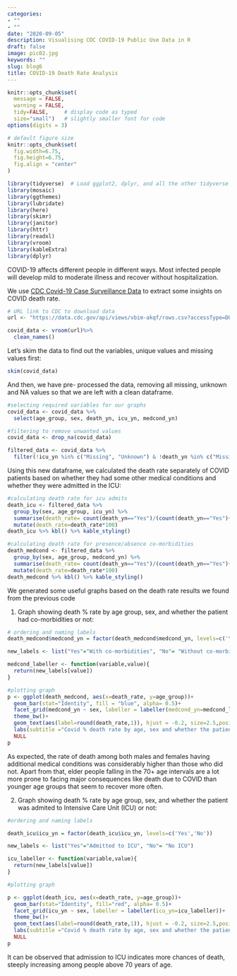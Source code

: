 ```yaml
---
categories:
- ""
- ""
date: "2020-09-05"
description: Visualising CDC COVID-19 Public Use Data in R
draft: false
image: pic02.jpg
keywords: ""
slug: blog6
title: COVID-19 Death Rate Analysis
---
```



```r
knitr::opts_chunk$set(
  message = FALSE, 
  warning = FALSE, 
  tidy=FALSE,     # display code as typed
  size="small")   # slightly smaller font for code
options(digits = 3)

# default figure size
knitr::opts_chunk$set(
  fig.width=6.75, 
  fig.height=6.75,
  fig.align = "center"
)
```


```r
library(tidyverse)  # Load ggplot2, dplyr, and all the other tidyverse packages
library(mosaic)
library(ggthemes)
library(lubridate)
library(here)
library(skimr)
library(janitor)
library(httr)
library(readxl)
library(vroom)
library(kableExtra)
library(dplyr)
```


COVID-19 affects different people in different ways. Most infected people will develop mild to moderate illness and recover without hospitalization.

We use [CDC Covid-19 Case Surveillance Data](https://data.cdc.gov/Case-Surveillance/COVID-19-Case-Surveillance-Public-Use-Data/vbim-akqf) to extract some insights on COVID death rate.

```r

# URL link to CDC to download data
url <- "https://data.cdc.gov/api/views/vbim-akqf/rows.csv?accessType=DOWNLOAD"

covid_data <- vroom(url)%>%
  clean_names()

```

Let's skim the data to find out the variables, unique values and missing values first:

```r
skim(covid_data)
```

And then, we have pre- processed the data, removing all missing, unknown and NA values so that we are left with a clean dataframe.
```r

#selecting required variables for our graphs
covid_data <- covid_data %>% 
  select(age_group, sex, death_yn, icu_yn, medcond_yn)

#filtering to remove unwanted values
covid_data <- drop_na(covid_data)

filtered_data <- covid_data %>% 
  filter(!icu_yn %in% c("Missing", "Unknown") & !death_yn %in% c("Missing", "Unknown") & !sex %in% c("Missing", "Unknown", "Other") & !age_group %in% c("Unknown") & !medcond_yn %in% c("Missing", "Unknown"))
```

Using this new dataframe, we calculated the death rate separately of COVID patients based on whether they had some other medical conditions and whether they were admitted in the ICU:
```r

#calculating death rate for icu admits
death_icu <- filtered_data %>%  
  group_by(sex, age_group, icu_yn) %>% 
  summarise(death_rate= count(death_yn=="Yes")/(count(death_yn=="Yes")+count(death_yn=="No"))) %>% 
  mutate(death_rate=death_rate*100)
death_icu %>% kbl() %>% kable_styling()

```

```r
#calculating death rate for presence/absence co-morbidities
death_medcond <- filtered_data %>%  
  group_by(sex, age_group, medcond_yn) %>% 
  summarise(death_rate= count(death_yn=="Yes")/(count(death_yn=="Yes")+count(death_yn=="No"))) %>% 
  mutate(death_rate=death_rate*100)
death_medcond %>% kbl() %>% kable_styling()
```

We generated some useful graphs based on the death rate results we found from the previous code

1. Graph showing death % rate by age group, sex, and whether the patient had co-morbidities or not:
```r

# ordering and naming labels
death_medcond$medcond_yn = factor(death_medcond$medcond_yn, levels=c('Yes','No'))

new_labels <- list("Yes"="With co-morbidities", "No"= "Without co-morbidities")

medcond_labeller <- function(variable,value){
  return(new_labels[value])
}

#plotting graph
p <- ggplot(death_medcond, aes(x=death_rate, y=age_group))+
  geom_bar(stat="Identity", fill = "blue", alpha= 0.5)+
  facet_grid(medcond_yn ~ sex, labeller = labeller(medcond_yn=medcond_labeller))+
  theme_bw()+
  geom_text(aes(label=round(death_rate,1)), hjust = -0.2, size=2.5,position = position_dodge(width = 1))+
  labs(subtitle ="Covid % death rate by age, sex and whether the patient has co-morbidites", x="", y="", caption = "Source: CDC") +
  NULL
p
```
As expected, the rate of death among both males and females having additional medical conditions was considerably higher than those who did not. Apart from that, elder people falling in the 70+ age intervals are a lot more prone to facing major consequences like death due to COVID than younger age groups that seem to recover more often.

2. Graph showing death % rate by age group, sex, and whether the patient was admited to Intensive Care Unit (ICU) or not:


```r

#ordering and naming labels

death_icu$icu_yn = factor(death_icu$icu_yn, levels=c('Yes','No'))

new_labels <- list("Yes"="Admitted to ICU", "No"= "No ICU")

icu_labeller <- function(variable,value){
  return(new_labels[value])
}

#plotting graph

p <- ggplot(death_icu, aes(x=death_rate, y=age_group))+
  geom_bar(stat="Identity", fill="red", alpha= 0.5)+
  facet_grid(icu_yn ~ sex, labeller = labeller(icu_yn=icu_labeller))+
  theme_bw()+
  geom_text(aes(label=round(death_rate,1)), hjust = -0.2, size=2.5,position = position_dodge(width = 1))+
  labs(subtitle ="Covid % death rate by age, sex and whether the patient was admitted to the ICU", x="", y="", caption = "Source: CDC") + 
  NULL
p
```
It can be observed that admission to ICU indicates more chances of death, steeply increasing among people above 70 years of age. 